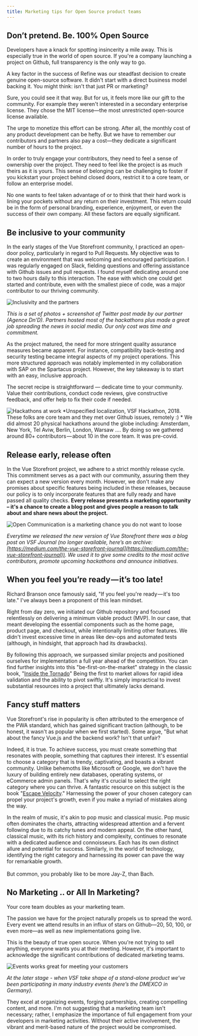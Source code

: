 ```yaml
---
title: Marketing tips for Open Source product teams
---
```


## Don’t pretend. Be. 100% Open Source

Developers have a knack for spotting insincerity a mile away. This is especially true in the world of open source. If you're a company launching a project on Github, full transparency is the only way to go.

A key factor in the success of Refine was our steadfast decision to create genuine open-source software. It didn't start with a direct business model backing it. You might think: isn't that just PR or marketing?

Sure, you could see it that way. But for us, it feels more like our gift to the community. For example they weren't interested in a secondary enterprise license. They chose the MIT license—the most unrestricted open-source license available. 

The urge to monetize this effort can be strong. After all, the monthly cost of any product development can be hefty. But we have to remember our contributors and partners also pay a cost—they dedicate a significant number of hours to the project.

In order to truly engage your contributors, they need to feel a sense of ownership over the project. They need to feel like the project is as much theirs as it is yours. This sense of belonging can be challenging to foster if you kickstart your project behind closed doors, restrict it to a core team, or follow an enterprise model.

No one wants to feel taken advantage of or to think that their hard work is lining your pockets without any return on their investment. This return could be in the form of personal branding, experience, enjoyment, or even the success of their own company. All these factors are equally significant.


## Be inclusive to your community

In the early stages of the Vue Storefront community, I practiced an open-door policy, particularly in regard to Pull Requests. My objective was to create an environment that was welcoming and encouraged participation. I was regularly engaged on Slack, fielding questions and offering assistance with Github issues and pull requests. I found myself dedicating around one to two hours daily to this interaction. The ease with which one could get started and contribute, even with the smallest piece of code, was a major contributor to our thriving community.


![Inclusivity and the partners](../../../assets/ch2-image1.png)


_This is a set of photos + screenshot of Twitter post made by our partner (Agence Dn’D). Partners hosted most of the hackathons plus made a great job spreading the news in social media. Our only cost was time and commitment._

As the project matured, the need for more stringent quality assurance measures became apparent. For instance, compatibility back-testing and security testing became integral aspects of my project operations. This more structured approach was notably implemented in my collaboration with SAP on the Spartacus project. However, the key takeaway is to start with an easy, inclusive approach.

The secret recipe is straightforward — dedicate time to your community. Value their contributions, conduct code reviews, give constructive feedback, and offer help to fix their code if needed.

![Hackathons at work](../../../assets/ch2-image2.png)
*Unspecified localization, VSF Hackathon, 2018. These folks are core team and they met over Github issues, remotely :)
*
We did almost 20 physical hackathons around the globe including: Amsterdam, New York, Tel Aviw, Berlin, London, Warsaw …. By doing so we gathered around 80+ contributors — about 10 in the core team. It was pre-covid.


## Release early, release often

In the Vue Storefront project, we adhere to a strict monthly release cycle. This commitment serves as a pact with our community, assuring them they can expect a new version every month. However, we don't make any promises about specific features being included in these releases, because our policy is to only incorporate features that are fully ready and have passed all quality checks. **Every release presents a marketing opportunity – it's a chance to create a blog post and gives people a reason to talk about and share news about the project.**

![Open Communication is a marketing chance you do not want to loose](../../../assets/ch2-image3.png)

_Everytime we released the new version of Vue Storefront there was a blog post on VSF Journal (no longer available, here’s an archive: [https://medium.com/the-vue-storefront-journal](https://medium.com/the-vue-storefront-journal)). We used it to give some credits to the most active contributors, promote upcoming hackathons and announce initiatives._


## When you feel you’re ready — it’s too late!

Richard Branson once famously said, "If you feel you're ready — it's too late." I've always been a proponent of this lean mindset.

Right from day zero, we initiated our Github repository and focused relentlessly on delivering a minimum viable product (MVP). In our case, that meant developing the essential components such as the home page, product page, and checkout, while intentionally limiting other features. We didn't invest excessive time in areas like dev-ops and automated tests (although, in hindsight, that approach had its drawbacks).

By following this approach, we surpassed similar projects and positioned ourselves for implementation a full year ahead of the competition. You can find further insights into this "be-first-on-the-market" strategy in the classic book, "[Inside the Tornado](https://www.catchthetornado.com/blog/inside-the-tornado-book)" Being the first to market allows for rapid idea validation and the ability to pivot swiftly. It's simply impractical to invest substantial resources into a project that ultimately lacks demand.


## Fancy stuff matters

Vue Storefront's rise in popularity is often attributed to the emergence of the PWA standard, which has gained significant traction (although, to be honest, it wasn't as popular when we first started). Some argue, "But what about the fancy Vue.js and the backend work? Isn't that unfair?

Indeed, it is true. To achieve success, you must create something that resonates with people, something that captures their interest. It's essential to choose a category that is trendy, captivating, and boasts a vibrant community. Unlike behemoths like Microsoft or Google, we don't have the luxury of building entirely new databases, operating systems, or eCommerce admin panels. That's why it's crucial to select the right category where you can thrive. A fantastic resource on this subject is the book "[Escape Velocity](https://www.amazon.com/Escape-Velocity-Free-Companys-Future/dp/0062040898)." Harnessing the power of your chosen category can propel your project's growth, even if you make a myriad of mistakes along the way.

In the realm of music, it's akin to pop music and classical music. Pop music often dominates the charts, attracting widespread attention and a fervent following due to its catchy tunes and modern appeal. On the other hand, classical music, with its rich history and complexity, continues to resonate with a dedicated audience and connoisseurs. Each has its own distinct allure and potential for success. Similarly, in the world of technology, identifying the right category and harnessing its power can pave the way for remarkable growth. \
 \
But common, you probably like to be more Jay-Z, than Bach. 


## No Marketing .. or All In Marketing?

Your core team doubles as your marketing team.

The passion we have for the project naturally propels us to spread the word. Every event we attend results in an influx of stars on Github—20, 50, 100, or even more—as well as new implementations going live. 

This is the beauty of true open source. When you're not trying to sell anything, everyone wants you at their meeting. However, it's important to acknowledge the significant contributions of dedicated marketing teams. 

![Events works great for meeting your customers](../../../assets/ch2-image4.png)


_At the later stage - when VSF take shape of a stand-alone product we’ve been participating in many industry events (here’s the DMEXCO in Germany)._

They excel at organizing events, forging partnerships, creating compelling content, and more. I'm not suggesting that a marketing team isn't necessary; rather, I emphasize the importance of full engagement from your developers in marketing activities. Without their active involvement, the vibrant and merit-based nature of the project would be compromised.